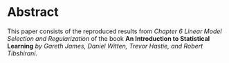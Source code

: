 # Abstract  


This paper consists of the reproduced results from _Chapter 6 Linear Model Selection and Regularization_ of the book **An Introduction to Statistical Learning** _by Gareth James, Daniel Witten, Trevor Hastie, and Robert Tibshirani._
